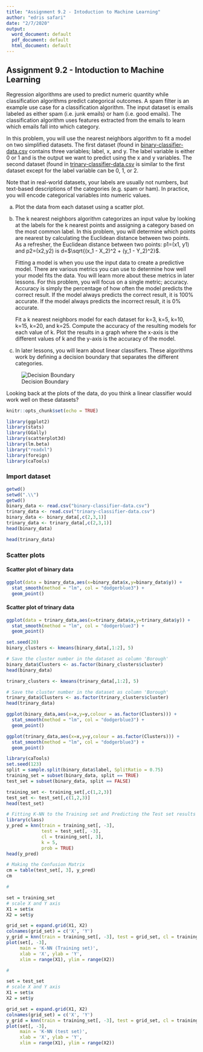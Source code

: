 ```yaml
---
title: "Assignment 9.2 - Intoduction to Machine Learning"
author: "edris safari"
date: "2/7/2020"
output:
  word_document: default
  pdf_document: default
  html_document: default
---
```


## Assignment 9.2 - Intoduction to Machine Learning
Regression algorithms are used to predict numeric quantity while classification algorithms predict categorical outcomes. A spam filter is an example use case for a classification algorithm. The input dataset is emails labeled as either spam (i.e. junk emails) or ham (i.e. good emails). The classification algorithm uses features extracted from the emails to learn which emails fall into which category.

In this problem, you will use the nearest neighbors algorithm to fit a model on two simplified datasets. The first dataset (found in [binary-classifier-data.csv](binary-classifier-data.csv) contains three variables; label, x, and y. The label variable is either 0 or 1 and is the output we want to predict using the x and y variables. The second dataset (found in [trinary-classifier-data.csv](trinary-classifier-data.csv) is similar to the first dataset except for the label variable can be 0, 1, or 2.

Note that in real-world datasets, your labels are usually not numbers, but text-based descriptions of the categories (e.g. spam or ham). In practice, you will encode categorical variables into numeric values.

a. Plot the data from each dataset using a scatter plot.

b. The k nearest neighbors algorithm categorizes an input value by looking at the labels for the k nearest points and assigning a category based on the most common label. In this problem, you will determine which points are nearest by calculating the Euclidean distance between two points. As a refresher, the Euclidean distance between two points: p1=(x1, y1) and p2=(x2,y2) is d=$\sqrt{(x_1 - X_2)^2 + (y_1 - Y_2)^2}$.

   Fitting a model is when you use the input data to create a predictive model. There are various metrics you can use to determine how well your model fits the data. You will learn more about these metrics in later lessons. For this problem, you will focus on a single metric; accuracy. Accuracy is simply the percentage of how often the model predicts the correct result. If the model always predicts the correct result, it is 100% accurate. If the model always predicts the incorrect result, it is 0% accurate.
 
   Fit a k nearest neighbors model for each dataset for k=3, k=5, k=10, k=15, k=20, and k=25. Compute the accuracy of the resulting models for each value of k. Plot the results in a graph where the x-axis is the different values of k and the y-axis is the accuracy of the model.

c. In later lessons, you will learn about linear classifiers. These algorithms work by defining a decision boundary that separates the different categories.

![Decision Boundary](DecisionBoundary.png)

Looking back at the plots of the data, do you think a linear classifier would work well on these datasets?

 

```r
knitr::opts_chunk$set(echo = TRUE)
```

```r
library(ggplot2)
library(stats)
library(GGally)
library(scatterplot3d)
library(lm.beta)
library("readxl")
library(foreign)
library(caTools)
```
### Import dataset

```r
getwd()
setwd(".\\")
getwd()
binary_data <- read.csv("binary-classifier-data.csv")
trinary_data <- read.csv("trinary-classifier-data.csv")
binary_data <- binary_data[,c(2,3,1)]
trinary_data <- trinary_data[,c(2,3,1)]
head(binary_data)
```
```r
head(trinary_data)
```
### Scatter plots
#### Scatter plot of binary data
```r
ggplot(data = binary_data,aes(x=binary_data$x,y=binary_data$y)) +
  stat_smooth(method = "lm", col = "dodgerblue3") +
  geom_point()
```

#### Scatter plot of trinary data
```r
ggplot(data = trinary_data,aes(x=trinary_data$x,y=trinary_data$y)) +
  stat_smooth(method = "lm", col = "dodgerblue3") +
  geom_point()
```
```r
set.seed(20)
binary_clusters <- kmeans(binary_data[,1:2], 5)

# Save the cluster number in the dataset as column 'Borough'
binary_data$Clusters <- as.factor(binary_clusters$cluster)
head(binary_data)
```
```r
trinary_clusters <- kmeans(trinary_data[,1:2], 5)

# Save the cluster number in the dataset as column 'Borough'
trinary_data$Clusters <- as.factor(trinary_clusters$cluster)
head(trinary_data)
```
```r
ggplot(binary_data,aes(x=x,y=y,colour = as.factor(Clusters))) +
  stat_smooth(method = "lm", col = "dodgerblue3") +
  geom_point()
```
```r
ggplot(trinary_data,aes(x=x,y=y,colour = as.factor(Clusters))) +
  stat_smooth(method = "lm", col = "dodgerblue3") +
  geom_point()
```
```r
library(caTools)
set.seed(123)
split = sample.split(binary_data$label, SplitRatio = 0.75)
training_set = subset(binary_data, split == TRUE)
test_set = subset(binary_data, split == FALSE)

training_set <- training_set[,c(1,2,3)]
test_set <- test_set[,c(1,2,3)]
head(test_set)

```


```r
# Fitting K-NN to the Training set and Predicting the Test set results
library(class)
y_pred = knn(train = training_set[, -3],
             test = test_set[, -3],
             cl = training_set[, 3],
             k = 5,
             prob = TRUE)
head(y_pred)
```
```r
# Making the Confusion Matrix
cm = table(test_set[, 3], y_pred)
cm
```

```r
# 

set = training_set
# scale X and Y axis
X1 = set$x
X2 = set$y

grid_set = expand.grid(X1, X2)
colnames(grid_set) = c('X', 'Y')
y_grid = knn(train = training_set[, -3], test = grid_set, cl = training_set[, 3], k = 5)
plot(set[, -3],
     main = 'K-NN (Training set)',
     xlab = 'X', ylab = 'Y',
     xlim = range(X1), ylim = range(X2))


```


```r
# 

set = test_set
# scale X and Y axis
X1 = set$x
X2 = set$y

grid_set = expand.grid(X1, X2)
colnames(grid_set) = c('X', 'Y')
y_grid = knn(train = training_set[, -3], test = grid_set, cl = training_set[, 3], k = 5)
plot(set[, -3],
     main = 'K-NN (test set)',
     xlab = 'X', ylab = 'Y',
     xlim = range(X1), ylim = range(X2))
```

```r
```


```r
```